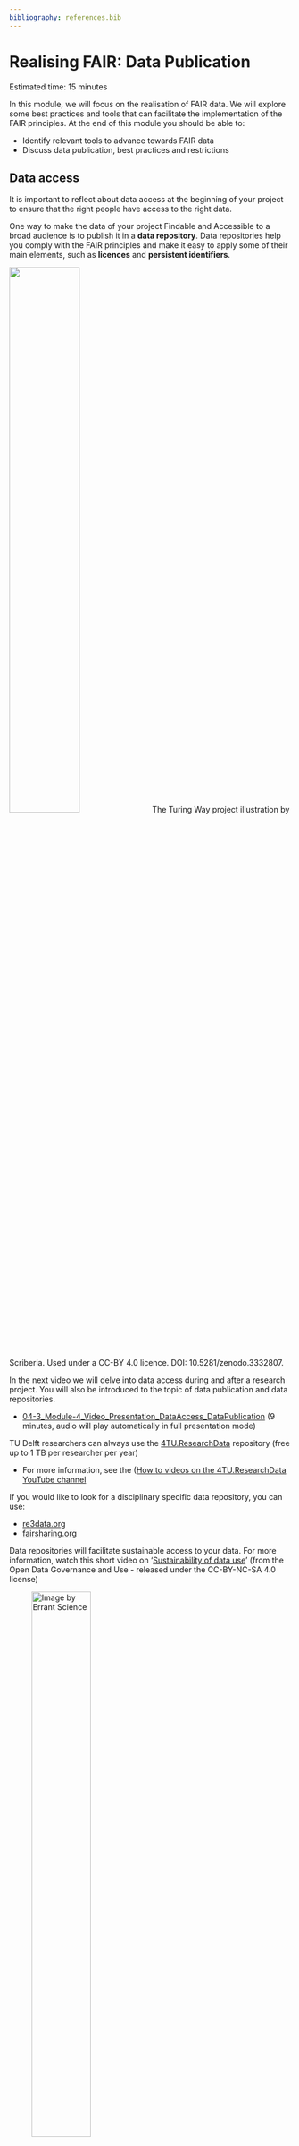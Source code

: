```yaml
---
bibliography: references.bib
---
```


# Realising FAIR: Data Publication {#realisingFAIR3}
Estimated time: 15 minutes

In this module, we will focus on the realisation of FAIR data. 
We will explore some best practices and tools that can facilitate the implementation of the FAIR principles. 
At the end of this module you should be able to:

*	Identify relevant tools to advance towards FAIR data 
* Discuss data publication, best practices and restrictions

## Data access 
It is important to reflect about data access at the beginning of your project to ensure that the right people have access to the right data. 

One way to make the data of your project Findable and Accessible to a broad audience is to publish it in a **data repository**. Data repositories help you comply with the FAIR principles and make it easy to apply some of their main elements, such as **licences** and **persistent identifiers**.

![](https://raw.githubusercontent.com/alan-turing-institute/the-turing-way/main/book/website/figures/DOI.jpg){width="50%"} 
The Turing Way project illustration by Scriberia. Used under a CC-BY 4.0 licence. DOI: 10.5281/zenodo.3332807.

In the next video we will delve into data access during and after a research project. You will also be introduced to the topic of data publication and data repositories.

* [04-3_Module-4_Video_Presentation_DataAccess_DataPublication](https://surfdrive.surf.nl/files/index.php/s/BTkvi60tdX51l95) (9 minutes, audio will play automatically in full presentation mode)

TU Delft researchers can always use the [4TU.ResearchData](https://data.4tu.nl/info//en/) repository (free up to 1 TB per researcher per year)

* For more information, see the ([How to videos on the 4TU.ResearchData YouTube channel](https://www.youtube.com/channel/UCn5humJTp8aeCwRCOr8ec4w)

If you would like to look for a disciplinary specific data repository, you can use: 

* [re3data.org](https://www.re3data.org/)
* [fairsharing.org](https://fairsharing.org/)

Data repositories will facilitate sustainable access to your data. For more information, watch this short video on '[Sustainability of data use](https://www.youtube.com/watch?v=bhI1SF_r_K8)' (from the Open Data Governance and Use - released under the CC-BY-NC-SA 4.0 license)

![Image by [Errant Science](https://twitter.com/ErrantScience/status/1251118457279647746)](https://pbs.twimg.com/media/EVzdm1nXQAI1fY_){width="50%"} 

## Data/Software Articles

You can also share your data and code via a **data or software article**. 

* [list of data journals](https://openworking.wordpress.com/2022/02/17/publishing-a-data-article/) with TU Delft resources indicated
* [In which journal should I publish my software?](https://www.software.ac.uk/which-journals-should-i-publish-my-software)
    * for example: the [Journal of Open Source Software (JOSS)](https://joss.theoj.org/)
    
## Why not the supplemental materials? 
* Check [this slide](https://estherplomp.github.io/PRES-data-software/#27) on some downsides of sharing your data/code in supplemental materials

## References:
*	Colavizza, G., Hrynaszkiewicz, I., Staden, I., Whitaker, K., & McGillivray, B. The citation advantage of linking publications to research data. PLOS ONE 15(4), e0230416 (2020). https://doi.org/10.1371/journal.pone.0230416
*	European Commission. Directorate-General for Research & Innovation. H2020 Programme Guidelines on FAIR Data Management in Horizon 2020. Version 3.0. 26 July 2016. URL:https://core.ac.uk/download/pdf/301306355.pdf
Resources:


